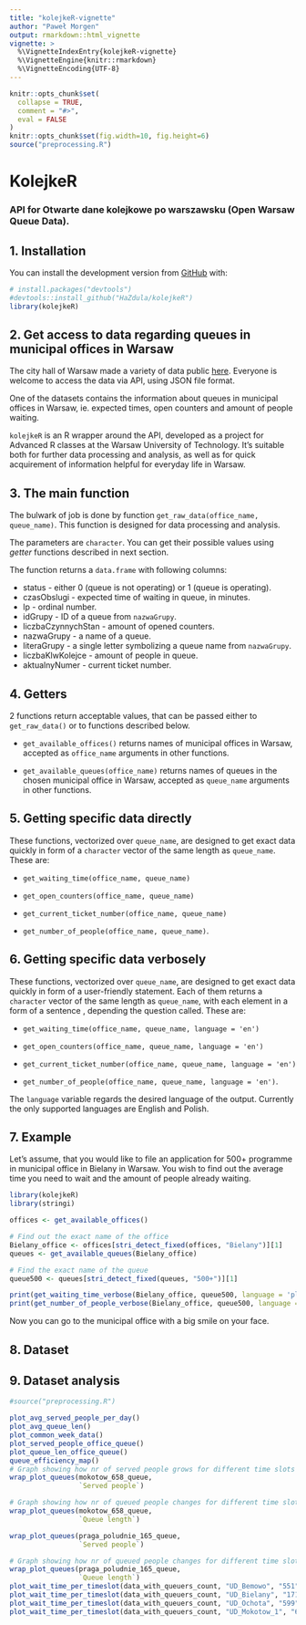 ```yaml
---
title: "kolejkeR-vignette"
author: "Paweł Morgen"
output: rmarkdown::html_vignette
vignette: >
  %\VignetteIndexEntry{kolejkeR-vignette}
  %\VignetteEngine{knitr::rmarkdown}
  %\VignetteEncoding{UTF-8}
---
```


```r
knitr::opts_chunk$set(
  collapse = TRUE,
  comment = "#>",
  eval = FALSE
)
knitr::opts_chunk$set(fig.width=10, fig.height=6) 
source("preprocessing.R")
```


# KolejkeR

### API for Otwarte dane kolejkowe po warszawsku (Open Warsaw Queue Data).

## 1. Installation

You can install the development version from
[GitHub](https://github.com/) with:

``` r
# install.packages("devtools")
#devtools::install_github("HaZdula/kolejkeR")
library(kolejkeR)
```

## 2. Get access to data regarding queues in municipal offices in Warsaw

The city hall of Warsaw made a variety of data public [here](https://api.um.warszawa.pl). Everyone is welcome to access the data via API, using JSON file format. 

One of the datasets contains the information about queues in municipal offices in Warsaw, ie. expected times, open counters and amount of people waiting. 

`kolejkeR` is an R wrapper around the API, developed as a project for Advanced R classes at the Warsaw University of Technology. It's suitable both for further data processing and analysis, as well as for quick acquirement of information helpful for everyday life in Warsaw.

## 3. The main function

The bulwark of job is done by function `get_raw_data(office_name, queue_name)`. This function is designed for data processing and analysis.

The parameters are `character`. You can get their possible values using *getter* functions described in next section.

The function returns a `data.frame` with following columns:

 *  status - either 0 (queue is not operating) or 1 (queue is operating).
 *  czasObslugi - expected time of waiting in queue, in minutes. 
 *  lp - ordinal number.
 *  idGrupy - ID of a queue from `nazwaGrupy`.
 *  liczbaCzynnychStan - amount of opened counters. 
 *  nazwaGrupy - a name of a queue.
 *  literaGrupy - a single letter symbolizing a queue name from `nazwaGrupy`. 
 *  liczbaKlwKolejce - amount of people in queue.
 *  aktualnyNumer - current ticket number.

## 4. Getters

2 functions return acceptable values, that can be passed either to `get_raw_data()` or to functions described below.

* `get_available_offices()` returns names of municipal offices in Warsaw, accepted as `office_name` arguments in other functions.

* `get_available_queues(office_name)` returns names of queues in the chosen municipal office in Warsaw, accepted as `queue_name` arguments in other functions.

## 5. Getting specific data directly

These functions, vectorized over `queue_name`, are designed to get exact data quickly in form of a `character` vector of the same length as `queue_name`. These are:

* `get_waiting_time(office_name, queue_name)`

* `get_open_counters(office_name, queue_name)`

* `get_current_ticket_number(office_name, queue_name)`

* `get_number_of_people(office_name, queue_name)`.

## 6. Getting specific data verbosely

These functions, vectorized over `queue_name`, are designed to get exact data quickly in form of a user-friendly statement. Each of them returns a `character` vector of the same length as `queue_name`, with each element in a form of a sentence , depending the question called. These are:

* `get_waiting_time(office_name, queue_name, language = 'en')`

* `get_open_counters(office_name, queue_name, language = 'en')`

* `get_current_ticket_number(office_name, queue_name, language = 'en')`

* `get_number_of_people(office_name, queue_name, language = 'en')`.

The `language` variable regards the desired language of the output. Currently the only supported languages are English and Polish.

## 7. Example

Let's assume, that you would like to file an application for 500+ programme in municipal office in Bielany in Warsaw. You wish to find out the average time you need to wait and the amount of people already waiting.

``` r
library(kolejkeR)
library(stringi)

offices <- get_available_offices()

# Find out the exact name of the office
Bielany_office <- offices[stri_detect_fixed(offices, "Bielany")][1]
queues <- get_available_queues(Bielany_office)

# Find the exact name of the queue
queue500 <- queues[stri_detect_fixed(queues, "500+")][1]

print(get_waiting_time_verbose(Bielany_office, queue500, language = 'pl'))
print(get_number_of_people_verbose(Bielany_office, queue500, language = 'pl'))

```
Now you can go to the municipal office with a big smile on your face.

## 8. Dataset

## 9. Dataset analysis

``` r
#source("preprocessing.R")

plot_avg_served_people_per_day()
plot_avg_queue_len()
plot_common_week_data()
plot_served_people_office_queue()
plot_queue_len_office_queue()
queue_efficiency_map()
# Graph showing how nr of served people grows for different time slots and dates
wrap_plot_queues(mokotow_658_queue, 
                 `Served people`)

# Graph showing how nr of queued people changes for different time slots and dates
wrap_plot_queues(mokotow_658_queue, 
                 `Queue length`)

wrap_plot_queues(praga_poludnie_165_queue, 
                 `Served people`)

# Graph showing how nr of queued people changes for different time slots and dates
wrap_plot_queues(praga_poludnie_165_queue, 
                 `Queue length`)
plot_wait_time_per_timeslot(data_with_queuers_count, "UD_Bemowo", "551", "2020-01-13")
plot_wait_time_per_timeslot(data_with_queuers_count, "UD_Bielany", "171", "2020-01-13")
plot_wait_time_per_timeslot(data_with_queuers_count, "UD_Ochota", "599", "2020-12-30")
plot_wait_time_per_timeslot(data_with_queuers_count, "UD_Mokotow_1", "658", "2020-12-30")

```


